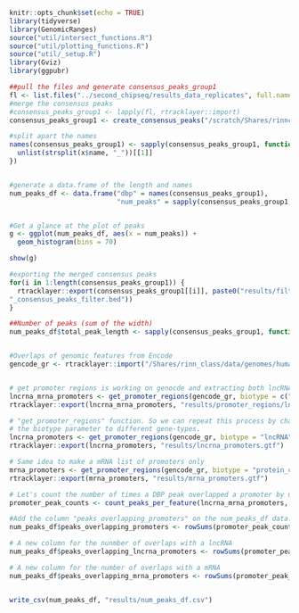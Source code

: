 ```r
knitr::opts_chunk$set(echo = TRUE)
library(tidyverse)
library(GenomicRanges)
source("util/intersect_functions.R")
source("util/plotting_functions.R")
source("util/_setup.R")
library(Gviz)
library(ggpubr)
```

```r

##pull the files and generate consensus_peaks_group1
fl <- list.files("../second_chipseq/results_data_replicates", full.names=TRUE)
#merge the consensus peaks
#consensus_peaks_group1 <- lapply(fl, rtracklayer::import)
consensus_peaks_group1 <- create_consensus_peaks("/scratch/Shares/rinnclass/Chelsea/second_chipseq/results_data_replicates")

#split apart the names
names(consensus_peaks_group1) <- sapply(consensus_peaks_group1, function(x){
  unlist(strsplit(x$name, "_"))[[1]]
})


#generate a data.frame of the length and names
num_peaks_df <- data.frame("dbp" = names(consensus_peaks_group1),
                           "num_peaks" = sapply(consensus_peaks_group1, length))


#Get a glance at the plot of peaks
g <- ggplot(num_peaks_df, aes(x = num_peaks)) + 
  geom_histogram(bins = 70)

show(g)


```

```r
#exporting the merged consensus peaks
for(i in 1:length(consensus_peaks_group1)) {
  rtracklayer::export(consensus_peaks_group1[[i]], paste0("results/filtered_peaks_group1/", names(consensus_peaks_group1)[i], 
"_consensus_peaks_filter.bed"))
}

##Number of peaks (sum of the width)
num_peaks_df$total_peak_length <- sapply(consensus_peaks_group1, function(x) sum(width(x)))


#Overlaps of genomic features from Encode
gencode_gr <- rtracklayer::import("/Shares/rinn_class/data/genomes/human/gencode/v32/gencode.v32.annotation.gtf")


# get promoter regions is working on genocde and extracting both lncRNA and mRNA    # promoters
lncrna_mrna_promoters <- get_promoter_regions(gencode_gr, biotype = c("lncRNA", "protein_coding"))
rtracklayer::export(lncrna_mrna_promoters, "results/promoter_regions/lncrna_mrna_promoters.gtf")

# "get_promoter_regions" function. So we can repeat this process by changing
# the biotype parameter to different gene-types.
lncrna_promoters <- get_promoter_regions(gencode_gr, biotype = "lncRNA")
rtracklayer::export(lncrna_promoters, "results/lncrna_promoters.gtf")

# Same idea to make a mRNA list of promoters only
mrna_promoters <- get_promoter_regions(gencode_gr, biotype = "protein_coding")
rtracklayer::export(mrna_promoters, "results/mrna_promoters.gtf")

```

```r

# Let's count the number of times a DBP peak overlapped a promoter by using the "count_peaks_per_feature" function
promoter_peak_counts <- count_peaks_per_feature(lncrna_mrna_promoters, consensus_peaks_group1, type = "counts")

#Add the column "peaks overlapping_promoters" on the num_peaks_df data.frame
num_peaks_df$peaks_overlapping_promoters <- rowSums(promoter_peak_counts)

# A new column for the nunmber of overlaps with a lncRNA
num_peaks_df$peaks_overlapping_lncrna_promoters <- rowSums(promoter_peak_counts[,lncrna_promoters$gene_id])

# A new column for the number of overlaps with a mRNA
num_peaks_df$peaks_overlapping_mrna_promoters <- rowSums(promoter_peak_counts[,mrna_promoters$gene_id])


write_csv(num_peaks_df, "results/num_peaks_df.csv")

```